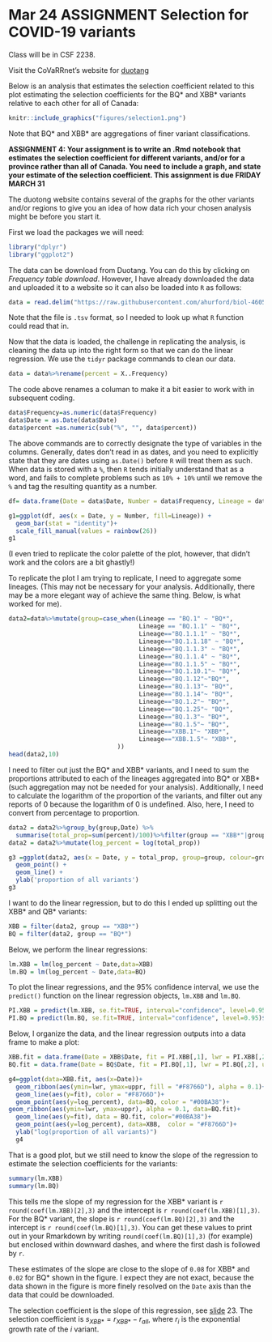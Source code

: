 # Mar 24 **ASSIGNMENT** Selection for COVID-19 variants

Class will be in CSF 2238.

Visit the CoVaRRnet's website for [duotang](https://covarr-net.github.io/duotang/duotang.html) 

Below is an analysis that estimates the selection coefficient related to this plot estimating the selection coefficients for the BQ* and XBB* variants relative to each other for all of Canada:

```r
knitr::include_graphics("figures/selection1.png")
```

Note that BQ* and XBB* are aggregations of finer variant classifications.

**ASSIGNMENT 4: Your assignment is to write an .Rmd notebook that estimates the selection coefficient for different variants, and/or for a province rather than all of Canada. You need to include a graph, and state your estimate of the selection coefficient. This assignment is due FRIDAY MARCH 31**

The duotong website contains several of the graphs for the other variants and/or regions to give you an idea of how data rich your chosen analysis might be before you start it.

First we load the packages we will need:
```r
library("dplyr")
library("ggplot2")
```

The data can be download from Duotang. You can do this by clicking on _Frequency table download_. However, I have already downloaded the data and uploaded it to a website so it can also be loaded into `R` as follows:

```r
data = read.delim("https://raw.githubusercontent.com/ahurford/biol-4605-data/main/data2/Last%20120%20days.tsv", header=TRUE)
```

Note that the file is `.tsv` format, so I needed to look up what `R` function could read that in.

Now that the data is loaded, the challenge in replicating the analysis, is cleaning the data up into the right form so that we can do the linear regression. We use the `tidyr` package commands to clean our data.

```r
data = data%>%rename(percent = X..Frequency)
```

The code above renames a columan to make it a bit easier to work with in subsequent coding.

```r
data$Frequency=as.numeric(data$Frequency)
data$Date = as.Date(data$Date)
data$percent =as.numeric(sub("%", "", data$percent))
```

The above commands are to correctly designate the type of variables in the columns. Generally, dates don't read in as dates, and you need to explicitly state that they are dates using `as.Date()` before `R` will treat them as such. When data is stored with a `%`, then `R` tends initially understand that as a word, and fails to complete problems such as `10% + 10%` until we remove the `%` and tag the resulting quantity as a number.


```r
df= data.frame(Date = data$Date, Number = data$Frequency, Lineage = data$Lineage)

g1=ggplot(df, aes(x = Date, y = Number, fill=Lineage)) + 
  geom_bar(stat = "identity")+
  scale_fill_manual(values = rainbow(26))
g1
```

(I even tried to replicate the color palette of the plot, however, that didn't work and the colors are a bit ghastly!)

To replicate the plot I am trying to replicate, I need to aggregate some lineages. (This may not be necessary for your analysis. Additionally, there may be a more elegant way of achieve the same thing. Below, is what worked for me). 

```r
data2=data%>%mutate(group=case_when(Lineage == "BQ.1" ~ "BQ*",
                                    Lineage == "BQ.1.1" ~ "BQ*",
                                    Lineage=="BQ.1.1.1" ~ "BQ*",
                                    Lineage=="BQ.1.1.18" ~ "BQ*",
                                    Lineage=="BQ.1.1.3" ~ "BQ*",
                                    Lineage=="BQ.1.1.4" ~ "BQ*",
                                    Lineage=="BQ.1.1.5" ~ "BQ*",
                                    Lineage=="BQ.1.10.1"~ "BQ*",
                                    Lineage=="BQ.1.12"~"BQ*",
                                    Lineage=="BQ.1.13"~ "BQ*",
                                    Lineage=="BQ.1.14"~ "BQ*",
                                    Lineage=="BQ.1.2"~ "BQ*",
                                    Lineage=="BQ.1.25"~ "BQ*",
                                    Lineage=="BQ.1.3"~ "BQ*",
                                    Lineage=="BQ.1.5"~ "BQ*",
                                    Lineage=="XBB.1"~ "XBB*",
                                    Lineage=="XBB.1.5"~ "XBB*",
                              ))
head(data2,10)
```
I need to filter out just the BQ* and XBB* variants, and I need to sum the proportions attributed to each of the lineages aggregated into BQ* or XBB* (such aggregation may not be needed for your analysis). Additionally, I need to calculate the logarithm of the proportion of the variants, and filter out any reports of 0 because the logarithm of 0 is undefined. Also, here, I need to convert from percentage to proportion.

```r
data2 = data2%>%group_by(group,Date) %>% 
  summarise(total_prop=sum(percent)/100)%>%filter(group == "XBB*"|group=="BQ*")%>%filter(total_prop>0)
data2 = data2%>%mutate(log_percent = log(total_prop))

g3 =ggplot(data2, aes(x = Date, y = total_prop, group=group, colour=group)) + 
  geom_point() +
  geom_line() +
  ylab('proportion of all variants')
g3
```
I want to do the linear regression, but to do this I ended up splitting out the XBB* and QB* variants:
```r
XBB = filter(data2, group == "XBB*")
BQ = filter(data2, group == "BQ*")
```

Below, we perform the linear regressions:
```r
lm.XBB = lm(log_percent ~ Date,data=XBB)
lm.BQ = lm(log_percent ~ Date,data=BQ)
```

To plot the linear regressions, and the 95% confidence interval, we use the `predict()` function on the linear regression objects, `lm.XBB` and `lm.BQ`.

```r
PI.XBB = predict(lm.XBB, se.fit=TRUE, interval="confidence", level=0.95)$fit
PI.BQ = predict(lm.BQ, se.fit=TRUE, interval="confidence", level=0.95)$fit
```

Below, I organize the data, and the linear regression outputs into a data frame to make a plot:
```r
XBB.fit = data.frame(Date = XBB$Date, fit = PI.XBB[,1], lwr = PI.XBB[,2], uppr = PI.XBB[,3])
BQ.fit = data.frame(Date = BQ$Date, fit = PI.BQ[,1], lwr = PI.BQ[,2], uppr = PI.BQ[,3])

g4=ggplot(data=XBB.fit, aes(x=Date))+
  geom_ribbon(aes(ymin=lwr, ymax=uppr, fill = "#F8766D"), alpha = 0.1)+
  geom_line(aes(y=fit), color = "#F8766D")+
  geom_point(aes(y=log_percent), data=BQ, color = "#00BA38")+
geom_ribbon(aes(ymin=lwr, ymax=uppr), alpha = 0.1, data=BQ.fit)+
  geom_line(aes(y=fit), data = BQ.fit, color="#00BA38")+
  geom_point(aes(y=log_percent), data=XBB,  color = "#F8766D")+
  ylab("log(proportion of all variants)")
  g4
```

That is a good plot, but we still need to know the slope of the regression to estimate the selection coefficients for the variants:

```r
summary(lm.XBB)
summary(lm.BQ)
```

This tells me the slope of my regression for the XBB* variant is `r round(coef(lm.XBB)[2],3)` and the intercept is `r round(coef(lm.XBB)[1],3)`. For the BQ* variant, the slope is `r round(coef(lm.BQ)[2],3)` and the intercept is `r round(coef(lm.BQ)[1],3)`. You can get these values to print out in your Rmarkdown by writing `round(coef(lm.BQ)[1],3)` (for example) but enclosed within downward dashes, and where the first dash is followed by `r`.

These estimates of the slope are close to the slope of `0.08` for XBB* and `0.02` for BQ* shown in the figure. I expect they are not exact, because the data shown in the figure is more finely resolved on the `Date` axis than the data that could be downloaded.

The selection coefficient is the slope of this regression, see [slide](https://www.zoology.ubc.ca/~otto/Talks/SSE2022_Otto.pdf) 23. The selection coefficient is $s_{XBB*} = r_{XBB*} - r_{all}$, where $r_i$ is the exponential growth rate of the $i$ variant.
